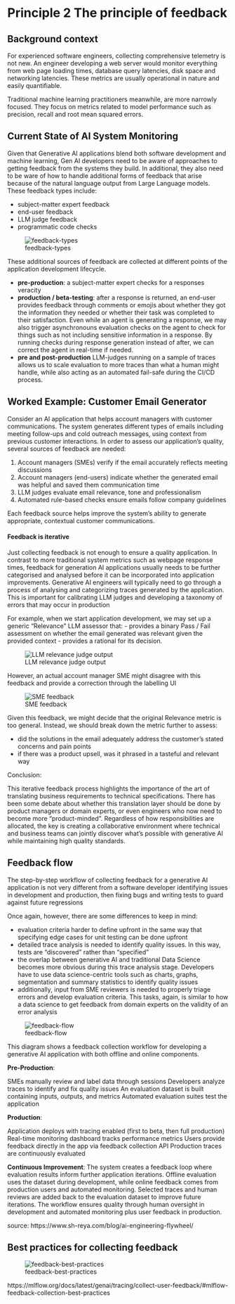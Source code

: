 # Principle 2 The principle of feedback

## Background context

For experienced software engineers, collecting comprehensive telemetry is not new. An engineer developing a web server would monitor everything from web page loading times, database query latencies, disk space and networking latencies. These metrics are usually operational in nature and easily quantifiable. 

Traditional machine learning practitioners meanwhile, are more narrowly focused. They focus on metrics related to model performance such as precision, recall and root mean squared errors. 

## Current State of AI System Monitoring

Given that Generative AI applications blend both software development and machine learning, Gen AI developers need to be aware of approaches to getting feedback from the systems they build. In additional, they also need to be ware of how to handle additional forms of feedback that arise because of the natural language output from Large Language models. These feedback types include: 

- subject-matter expert feedback
- end-user feedback
- LLM judge feedback
- programmatic code checks

![feedback-types](feedback-principles_files/mlflow-feedback-diagram.png)

These additional sources of feedback are collected at different points of the application development lifecycle. 

- **pre-production**: a subject-matter expert checks for a responses veracity
- **production / beta-testing**: after a response is returned, an end-user provides feedback through comments or emojis about whether they got the information they needed or whether their task was completed to their satisfaction. Even while an agent is generating a response, we may also trigger asynchronouns evaluation checks on the agent to check for things such as not including sensitive information in a response. By running checks during response generation instead of after, we can correct the agent in real-time if needed. 
- **pre and post-production** LLM-judges running on a sample of traces allows us to scale evaluation to more traces than what a human might handle, while also acting as an automated fail-safe during the CI/CD process. 

## Worked Example: Customer Email Generator

Consider an AI application that helps account managers with customer communications. The system generates different types of emails including meeting follow-ups and cold outreach messages, using context from previous customer interactions. In order to assess our application's quality, several sources of feedback are needed:

1. Account managers (SMEs) verify if the email accurately reflects meeting discussions
2. Account managers (end-users) indicate whether the generated email was helpful and saved them communication time
3. LLM judges evaluate email relevance, tone and professionalism
4. Automated rule-based checks ensure emails follow company guidelines

Each feedback source helps improve the system's ability to generate appropriate, contextual customer communications.

#### Feedback is iterative
Just collecting feedback is not enough to ensure a quality application. In contrast to more traditional system metrics such as webpage response times, feedback for generation AI applications usually needs to be further categorised and analysed before it can be incorporated into application improvements. Generative AI engineers will typically need to go through a process of analysing and categorizing traces generated by the application. This is important for calibrating LLM judges and developing a taxonomy of errors that may occur in production

For example, when we start application development, we may set up a generic "Relevance" LLM assessor that:
- provides a binary Pass / Fail assessment on whether the email generated was relevant given the provided context
- provides a rational for its decision. 

![LLM relevance judge output](./feedback-principles_files/relevance-judge-output.png)

However, an actual account manager SME might disagree with this feedback and provide a correction through the labelling UI

![SME feedback](./feedback-principles_files/relevance-sme-feedback.png)

Given this feedback, we might decide that the original Relevance metric is too general. Instead, we should break down the metric further to assess:

- did the solutions in the email adequately address the customer's stated concerns and pain points
- if there was a product upsell, was it phrased in a tasteful and relevant way

Conclusion: 

This iterative feedback process highlights the importance of the art of translating business requirements to technical specifications. There has been some debate about whether this translation layer should be done by product managers or domain experts, or even engineers who now need to become more "product-minded". Regardless of how responsibilities are allocated, the key is creating a collaborative environment where technical and business teams can jointly discover what's possible with generative AI while maintaining high quality standards.

## Feedback flow

The step-by-step workflow of collecting feedback for a generative AI application is not very different from a software developer identifying issues in development and production, then fixing bugs and writing tests to guard against future regressions

Once again, however, there are some differences to keep in mind: 

- evaluation criteria harder to define upfront in the same way that specifying edge cases for unit testing can be done upfront
- detailed trace analysis is needed to identify quality issues. In this way, tests are "discovered" rather than "specified"
- the overlap between generative AI and traditional Data Science becomes more obvious during this trace analysis stage. Developers have to use data science-centric tools such as charts, graphs, segmentation and summary statistics to identify quality issues
- additionally, input from SME reviewers is needed to properly triage errors and develop evaluation criteria. This tasks, again, is similar to how a data science to get feedback from domain experts on the validity of an error analysis

![feedback-flow](./feedback-principles_files/feedback-flow-diagram.png)

This diagram shows a feedback collection workflow for developing a generative AI application with both offline and online components.

**Pre-Production**:

SMEs manually review and label data through sessions
Developers analyze traces to identify and fix quality issues
An evaluation dataset is built containing inputs, outputs, and metrics
Automated evaluation suites test the application

**Production**:

Application deploys with tracing enabled (first to beta, then full production)
Real-time monitoring dashboard tracks performance metrics
Users provide feedback directly in the app via feedback collection API
Production traces are continuously evaluated

**Continuous Improvement**:
The system creates a feedback loop where evaluation results inform further application iterations. Offline evaluation uses the dataset during development, while online feedback comes from production users and automated monitoring. Selected traces and human reviews are added back to the evaluation dataset to improve future iterations.
The workflow ensures quality through human oversight in development and automated monitoring plus user feedback in production.

source: https://www.sh-reya.com/blog/ai-engineering-flywheel/

## Best practices for collecting feedback

![feedback-best-practices](./feedback-principles_files/mlflow-feedback-best-practices.png)

https://mlflow.org/docs/latest/genai/tracing/collect-user-feedback/#mlflow-feedback-collection-best-practices
